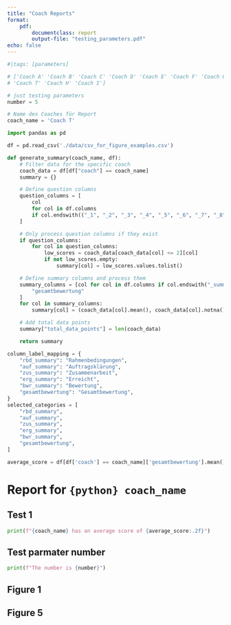 ```yaml
---
title: "Coach Reports"
format: 
    pdf:
        documentclass: report
        output-file: "testing_parameters.pdf"
echo: false
---
```


```python
#|tags: [parameters]

# ['Coach A' 'Coach B' 'Coach C' 'Coach D' 'Coach E' 'Coach F' 'Coach G'
# 'Coach T' 'Coach H' 'Coach I']

# just testing parameters
number = 5

# Name des Coaches für Report
coach_name = 'Coach T'
```


```python
import pandas as pd

df = pd.read_csv('./data/csv_for_figure_examples.csv')

def generate_summary(coach_name, df):
    # Filter data for the specific coach
    coach_data = df[df["coach"] == coach_name]
    summary = {}

    # Define question columns
    question_columns = [
        col
        for col in df.columns
        if col.endswith(("_1", "_2", "_3", "_4", "_5", "_6", "_7", "_8"))
    ]

    # Only process question columns if they exist
    if question_columns:
        for col in question_columns:
            low_scores = coach_data[coach_data[col] <= 2][col]
            if not low_scores.empty:
                summary[col] = low_scores.values.tolist()

    # Define summary columns and process them
    summary_columns = [col for col in df.columns if col.endswith("_summary")] + [
        "gesamtbewertung"
    ]
    for col in summary_columns:
        summary[col] = (coach_data[col].mean(), coach_data[col].notna().sum())

    # Add total data points
    summary["total_data_points"] = len(coach_data)

    return summary

column_label_mapping = {
    "rbd_summary": "Rahmenbedingungen",
    "auf_summary": "Auftragsklärung",
    "zus_summary": "Zusammenarbeit",
    "erg_summary": "Erreicht",
    "bwr_summary": "Bewertung",
    "gesamtbewertung": "Gesamtbewertung",
}
selected_categories = [
    "rbd_summary",
    "auf_summary",
    "zus_summary",
    "erg_summary",
    "bwr_summary",
    "gesamtbewertung",
]
```

```python
average_score = df[df['coach'] == coach_name]['gesamtbewertung'].mean()
```
# Report for `{python} coach_name`



## Test 1
```python
print(f"{coach_name} has an average score of {average_score:.2f}")

```

## Test parmater number

```python
print(f"The number is {number}")
```

## Figure 1




## Figure 5



